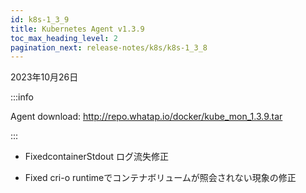 ```yaml
---
id: k8s-1_3_9
title: Kubernetes Agent v1.3.9
toc_max_heading_level: 2
pagination_next: release-notes/k8s/k8s-1_3_8
---
```


2023年10月26日

:::info

Agent download: http://repo.whatap.io/docker/kube_mon_1.3.9.tar

:::

-   <Status>Fixed</Status>containerStdout ログ流失修正

-   <Status>Fixed</Status> cri-o runtimeでコンテナボリュームが照会されない現象の修正
